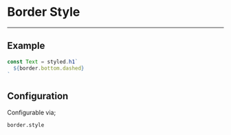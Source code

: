 
# Border Style

---

## Example

<Style>Hello</Style>

```js
const Text = styled.h1`
  ${border.bottom.dashed}
`
```

## Configuration

Configurable via;

```
border.style
```
